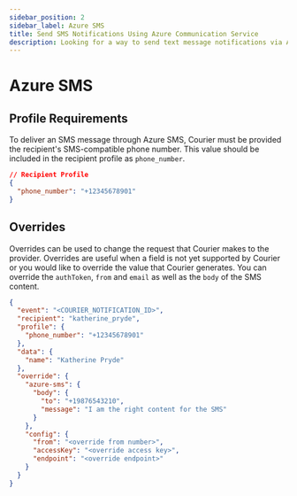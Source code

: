 ```yaml
---
sidebar_position: 2
sidebar_label: Azure SMS
title: Send SMS Notifications Using Azure Communication Service
description: Looking for a way to send text message notifications via Azure? This step-by-step tutorial will show you how to integrate Azure Communication Service SMS API the easy way.
---
```


# Azure SMS

## Profile Requirements

To deliver an SMS message through Azure SMS, Courier must be provided the recipient's SMS-compatible phone number. This value should be included in the recipient profile as `phone_number`.

```json title=JSON
// Recipient Profile
{
  "phone_number": "+12345678901"
}
```

## Overrides

Overrides can be used to change the request that Courier makes to the provider. Overrides are useful when a field is not yet supported by Courier or you would like to override the value that Courier generates. You can override the `authToken`, `from` and `email` as well as the `body` of the SMS content.

```json title=JSON
{
  "event": "<COURIER_NOTIFICATION_ID>",
  "recipient": "katherine_pryde",
  "profile": {
    "phone_number": "+12345678901"
  },
  "data": {
    "name": "Katherine Pryde"
  },
  "override": {
    "azure-sms": {
      "body": {
        "to": "+19876543210",
        "message": "I am the right content for the SMS"
      }
    },
    "config": {
      "from": "<override from number>",
      "accessKey": "<override access key>",
      "endpoint": "<override endpoint>"
    }
  }
}
```

